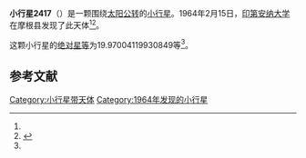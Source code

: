 {{Infobox planet
| bgcolour = #FFFFC0
| name = 2417 McVittie
| symbol = 
| image = 
| caption = 
| discovery = yes
| discovery_ref = 
| discoverer = [[印第安纳大学|印第安纳大学]]
| discovery_site = [[摩根县|摩根县]] 
| discovered = 1964年2月15日
| designations = yes
| mp_name = 
| named_after = 
| alt_names = 1964 CD/ 1929 CL1 / 1958 DN / 1976 GT1 / 1977 LE / 1978 NZ6 / 1981 AK
| mp_category = [[主带小行星|主带小行星]]
| orbit_ref = <ref name="a">[http://ssd.jpl.nasa.gov/sbdb.cgi?sstr=2417 2417 McVittie] {{Wayback|url=http://ssd.jpl.nasa.gov/sbdb.cgi?sstr=2417 |date=20210722232751 }}，小行星數據庫瀏覽器（JPL Small-Body Database Browser）－[[美国国家航空航天局|美国国家航空航天局]]喷气推进实验室</ref>
| epoch = 2456400.5 (2013年4月18日更新)
| aphelion = {{convert|3.890147814212011|AU|km|3|abbr=on|lk=out}}
| perihelion = {{convert|2.473824922852492|AU|km|3|abbr=on}}
| semimajor = {{convert|3.181986368532252|AU|km|3|abbr=on}}
| eccentricity = 0.222553262
| period = 2073.222431 [[日|日]]<br />5.68[[儒略年|儒略年]]
| avg_speed = 
| inclination = 3.108373811698412
| asc_node = 84.62790757016236
| mean_anomaly = 
| arg_peri = 19.97004119930849
| satellites = 
| physical_characteristics = yes
| dimensions = 
| mass = 
| density = 
| surface_grav = 
| escape_velocity = 
| sidereal_day = 
| axial_tilt = 
| pole_ecliptic_lat = 
| pole_ecliptic_lon = 
| albedo = 
| temperatures= 
| temp_name1 = 
| mean_temp_1 = 
| max_temp_1 = 
| temp_name2 = 
| max_temp_2 = 
| spectral_type = 
| abs_magnitude = 19.97004119930849
}}

'''小行星2417'''（{{lang-en|2417 McVittie}}）是一颗围绕[[太阳|太阳]][[公转|公转]]的[[小行星|小行星]]。1964年2月15日，[[印第安纳大学|印第安纳大学]]在摩根县发现了此天体<ref name="a" /><ref>{{cite news|title=小行星列表|url=http://cfa-www.harvard.edu/iau/lists/NumberedMPs.txt|accessdate=2013-07-08|newspaper=哈佛大学|archive-date=2008-05-17|archive-url=https://web.archive.org/web/20080517010638/http://cfa-www.harvard.edu/iau/lists/NumberedMPs.txt|dead-url=no}}</ref>。

这颗小行星的[[绝对星等|绝对星等]]为19.97004119930849等<ref name="a" />。

==参考文献==
{{reflist}}
{{Minor Planet Number|[[小行星2416|小行星2416]]|[[小行星2418|小行星2418]]}}

{{小天体}}

[[Category:小行星带天体|Category:小行星带天体]]
[[Category:1964年发现的小行星|Category:1964年发现的小行星]]

{{asteroid-stub}}